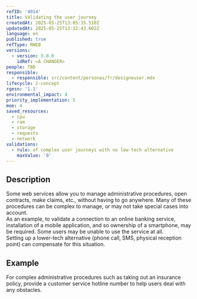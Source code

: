 ```yaml
---
refID: '4014'
title: Validating the user journey
createdAt: 2025-05-25T13:05:35.510Z
updatedAt: 2025-05-25T13:32:43.602Z
language: en
published: true
refType: RWEB
versions:
  - version: 5.0.0
    idRef: <A CHANGER>
people: TBD
responsible:
  - responsible: src/content/personas/fr/designeuser.mdx
lifecycle: 2-concept
rgesn: '1.1'
environmental_impact: 4
priority_implementation: 5
moe: 4
saved_resources:
  - cpu
  - ram
  - storage
  - requests
  - network
validations:
  - rule: of complex user journeys with no low-tech alternative
    maxValue: '0'
---
```


## Description

Some web services allow you to manage administrative procedures, open contracts, make claims, etc., without having to go anywhere. Many of these procedures can be complex to manage, or may not take special cases into account.\
As an example, to validate a connection to an online banking service, installation of a mobile application, and so ownership of a smartphone, may be required. Some users may be unable to use the service at all.\
Setting up a lower-tech alternative (phone call, SMS, physical reception point) can compensate for this situation.

## Example

For complex administrative procedures such as taking out an insurance policy, provide a customer service hotline number to help users deal with any obstacles.
